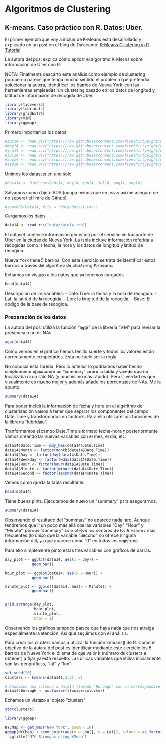# Algoritmos de Clustering

## K-means. Caso práctico con R. Datos: Uber.

El primer ejemplo que voy a incluir de K-Means está desarrollado y explicado en un post en el blog de Datacamp: [K-Means Clustering in R Tutorial](https://www.datacamp.com/community/tutorials/k-means-clustering-r)

La autora del post explica cómo aplicar el algoritmo K-Means sobre información de Uber con R.

NOTA: Finalmente descarto este análisis como ejemplo de clustering porque no parece que tenga mucho sentido el problema que pretendía solucionar la autora, identificar los barrios de Nueva York, con las herramientas empleadas: un clustering basado en los datos de longitud y latitud de información de recogida de Uber.


```r
library(tidyverse)
library(lubridate)
library(gridExtra)
library(VIM)
library(ggmap)
```


Primero importamos los datos: 
```r
#apr14 <- read.csv("https://raw.githubusercontent.com/fivethirtyeight/uber-tlc-foil-response/master/uber-trip-data/uber-raw-data-apr14.csv")
#may14 <- read.csv("https://raw.githubusercontent.com/fivethirtyeight/uber-tlc-foil-response/master/uber-trip-data/uber-raw-data-may14.csv")
#jun14 <- read.csv("https://raw.githubusercontent.com/fivethirtyeight/uber-tlc-foil-response/master/uber-trip-data/uber-raw-data-jun14.csv")
#jul14 <- read.csv("https://raw.githubusercontent.com/fivethirtyeight/uber-tlc-foil-response/master/uber-trip-data/uber-raw-data-jul14.csv")
#aug14 <- read.csv("https://raw.githubusercontent.com/fivethirtyeight/uber-tlc-foil-response/master/uber-trip-data/uber-raw-data-aug14.csv")
#sep14 <- read.csv("https://raw.githubusercontent.com/fivethirtyeight/uber-tlc-foil-response/master/uber-trip-data/uber-raw-data-sep14.csv")
```

Unimos los datasets en uno solo

```r

#data14 <- bind_rows(apr14, may14, jun14, jul14, aug14, sep14)

```

Salvamos como objeto RDS (ocupa menos que en csv y así me aseguro de no superar el límite de Github)

```r

#saveRDS(data14, file = "data/data14.rds")

```

Cargamos los datos
```r

data14 <- read_rds("data/data14.rds")

```

El dataset contiene información generada por el servicio de trasporte de Uber en la ciudad de Nueva York. La tabla incluye información referida a recogidas como la fecha, la hora y los datos de longitud y latitud de recogida.  

Nueva York tiene 5 barrios. Con este ejercicio se trata de identificar estos barrios a través del algoritmo de clustering K-means. 

Echamos un vistazo a los datos que ya tenemos cargados

```r

head(data14)

```

Descripción de las variables: 
- Date.Time: la fecha y la hora de recogida.
- Lat: la latitud de la recogida.
- Lon: la longitud de la recogida.
- Base: El código de la base de recogida. 


### Preparación de los datos

La autora del post utiliza la función "aggr" de la librería "VIM" para revisar la presencia o no de NAs. 

```r

aggr(data14)

```

Como vemos en el gráfico hemos tenido suerte y todos los valores están correctamente completados. Esta no suele ser la regla.

No conocía esta librería. Pero lo anterior lo podríamos haber hecho simplemente ejecutando un "summary" sobre la tabla y viendo que no localizaba ni un sólo NA (y muchísimo más rápido). Pero la verdad es que visualmente es mucho mejor y además añade los porcentajes de NAs. Me la apunto.
```r
summary(data14)
```

Para poder incluir la información de fecha y hora en el algoritmo de clusterización vamos a tener que separar los componentes del campo Date.Time y transformarlos en factores. Para ello utilizaremos funciones de la librería "lubridate". 

Tranformamos el campo Date.Time a formato fecha-hora y posteriormente vamos creando las nuevas variables con el mes, el día, etc.
```r

data14$Date.Time <- mdy_hms(data14$Date.Time)
data14$Month <- factor(month(data14$Date.Time))
data14$Day <- factor(day(data14$Date.Time))
data14$Weekday <- factor(wday(data14$Date.Time))
data14$Hour <- factor(hour(data14$Date.Time))
data14$Minute <- factor(minute(data14$Date.Time))
data14$Second <- factor(second(data14$Date.Time))

```

Vemos cómo queda la tabla resultante.

```r

head(data14)

```
Tiene buena pinta. Ejecutamos de nuevo un "summary" para asegurarnos.

```r

summary(data14)

```
Observando el resultado del "summary" no aparece nada raro. Aunque tendremos que ir un poco más allá con las variables "Day", "Hour" y "Minute", porque "summary" sólo ofrece los conteos de los 6 valores más frecuentes (lo único que la variable "Second" no ofrece ninguna información útil, ya que aparece como "0" en todos los registros)

Para ello simplemente pinto estas tres variables con gráficos de barras.

```r

day_plot <- ggplot(data14, aes(x = Day)) +
            geom_bar()

hour_plot <- ggplot(data14, aes(x = Hour)) +
            geom_bar()

minute_plot <- ggplot(data14, aes(x = Minute)) +
            geom_bar()


grid.arrange(day_plot,
             hour_plot,
             minute_plot,
             ncol = 1) 

```
Observando los gráficos tampoco parece que haya nada que nos atraiga especialmente la atención. Así que seguimos con el análisis.

Para crear los clusters vamos a utilizar la función kmeans() de R. Como el objetivo de la autora del post es identificar mediante este ejercicio los 5 barrios de Nueva York el dilema de que valor k (número de clusters a obtener) a fijar ya está resuelto. Las únicas variables que utiliza inicialmente son las geográficas, "lat" y "lon". 

```r
set.seed(20)
clusters <- kmeans(data14[,2:3], 5)

# Añadimos una columna a data14 llamada "Borough" con su correspondiente número de cluster
data14$Borough <- as.factor(clusters$cluster)

```
Echamos un vistazo al objeto "clusters"
```r
str(clusters)
```

```r
library(ggmap)

NYCMap <- get_map("New York", zoom = 10)
ggmap(NYCMap) + geom_point(aes(x = Lon[], y = Lat[], colour = as.factor(Borough)),data = data14) +
  ggtitle("NYC Boroughs using KMean")
```

